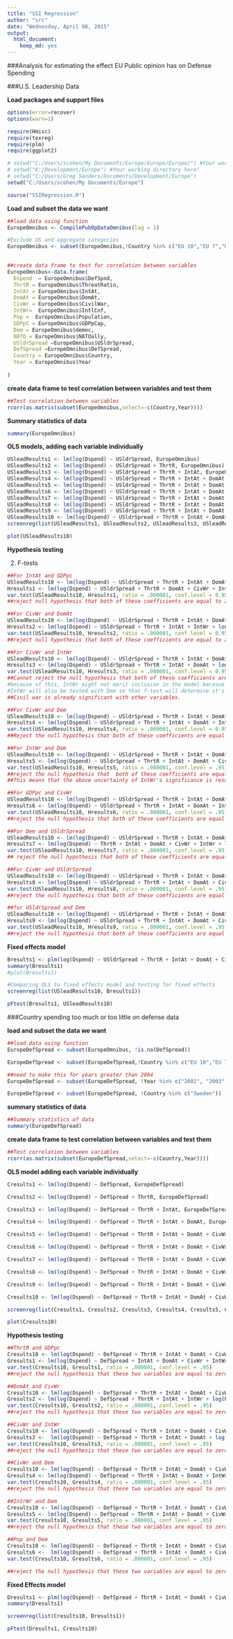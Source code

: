 ```yaml
---
title: "SSI Regression"
author: "src"
date: "Wednesday, April 08, 2015"
output:
  html_document:
    keep_md: yes
---
```


###Analysis for estimating the effect EU Public opinion has on Defense Spending 

###U.S. Leadership Data


**Load packages and support files**
```r
options(error=recover)
options(warn=1)

require(Hmisc)
require(texreg)
require(plm)
require(ggplot2)

# setwd("C:/Users/scohen/My Documents/Europe/Europe/Europe/") #Your working directory here!
# setwd("K:/Development/Europe") #Your working directory here!
# setwd("C:/Users/Greg Sanders/Documents/Development/Europe")
setwd("C:/Users/scohen/My Documents/Europe")

source("SSIRegression.R")

```


**Load and subset the data we want**
```r



##load data using function
EuropeOmnibus <- CompilePubOpDataOmnibus(lag = 1)

#Exclude US and aggregate categories
EuropeOmnibus <- subset(EuropeOmnibus,!Country %in% c("EU 10","EU 7","USA","EU 11","EU 9","EU 12","EU 8","Russian"))
  

##create data frame to test for correlation between variables
EuropeOmnibus<-data.frame(
  Dspend  = EuropeOmnibus$DefSpnd,
  ThrtR = EuropeOmnibus$ThreatRatio,
  IntAt = EuropeOmnibus$IntAt,
  DomAt = EuropeOmnibus$DomAt,
  CivWr = EuropeOmnibus$CivilWar,
  IntWr=  EuropeOmnibus$IntlCnf,
  Pop =  EuropeOmnibus$Population,
  GDPpC = EuropeOmnibus$GDPpCap,
  Dem = EuropeOmnibus$democ,
  NATO = EuropeOmnibus$NATOally,
  USldrSpread =EuropeOmnibus$USldrSpread,
  DefSpread =EuropeOmnibus$DefSpread,
  Country = EuropeOmnibus$Country,
  Year = EuropeOmnibus$Year
  
)


```

**create data frame to test correlation between variables and test them**
```r

##Test correlation between variables 
rcorr(as.matrix(subset(EuropeOmnibus,select=-c(Country,Year))))

```

**Summary statistics of data**
```r

summary(EuropeOmnibus)

```

**OLS models, adding each variable individually**
```r
USleadResults1 <- lm(log(Dspend) ~ USldrSpread, EuropeOmnibus) 
USleadResults2 <- lm(log(Dspend) ~ USldrSpread + ThrtR, EuropeOmnibus)
USleadResults3 <- lm(log(Dspend) ~ USldrSpread + ThrtR + IntAt, EuropeOmnibus)
USleadResults4 <- lm(log(Dspend) ~ USldrSpread + ThrtR + IntAt + DomAt, EuropeOmnibus)
USleadResults5 <- lm(log(Dspend) ~ USldrSpread + ThrtR + IntAt + DomAt + CivWr, EuropeOmnibus)
USleadResults6 <- lm(log(Dspend) ~ USldrSpread + ThrtR + IntAt + DomAt + CivWr + IntWr, EuropeOmnibus)
USleadResults7 <- lm(log(Dspend) ~ USldrSpread + ThrtR + IntAt + DomAt + CivWr + IntWr + log(Pop), EuropeOmnibus)
USleadResults8 <- lm(log(Dspend) ~ USldrSpread + ThrtR + IntAt + DomAt + CivWr + IntWr + log(Pop) + log(GDPpC), EuropeOmnibus)
USleadResults9 <- lm(log(Dspend) ~ USldrSpread + ThrtR + IntAt + DomAt + CivWr + IntWr + log(Pop) + log(GDPpC) + Dem, EuropeOmnibus)
USleadResults10 <- lm(log(Dspend) ~ USldrSpread + ThrtR + IntAt + DomAt + CivWr + IntWr + log(Pop) + log(GDPpC) + Dem + NATO, EuropeOmnibus)
screenreg(list(USleadResults1, USleadResults2, USleadResults3, USleadResults4, USleadResults5, USleadResults6, USleadResults7, USleadResults8, USleadResults9, USleadResults10))

plot(USleadResults10)

```


**Hypothesis testing**

2. F-tests
``` r
##For IntAt and GDPpc
USleadResults10 <- lm(log(Dspend) ~ USldrSpread + ThrtR + IntAt + DomAt + CivWr + IntWr + log(Pop) + log(GDPpC) + Dem + NATO, EuropeOmnibus)
Hresults1 <- lm(log(Dspend) ~ USldrSpread + ThrtR + DomAt + CivWr + IntWr + log(Pop) + Dem + NATO, EuropeOmnibus)
var.test(USleadResults10, Hresults1, ratio = .000001, conf.level = 0.95)
##reject null hypothesis that both of these coefficients are equal to zero

##For CivWr and DomAt
USleadResults10 <- lm(log(Dspend) ~ USldrSpread + ThrtR + IntAt + DomAt + CivWr + IntWr + log(Pop) + log(GDPpC) + Dem + NATO, EuropeOmnibus)
Hresults2 <- lm(log(Dspend) ~ USldrSpread + ThrtR + IntAt + IntWr + log(Pop) + log(GDPpC) + Dem + NATO, EuropeOmnibus)
var.test(USleadResults10, Hresults2, ratio = .000001, conf.level = 0.95)
##reject null hypothesis that both of these coefficients are equal to zero

##For CivWr and IntWr
USleadResults10 <- lm(log(Dspend) ~ USldrSpread + ThrtR + IntAt + DomAt + CivWr + IntWr + log(Pop) + log(GDPpC) + Dem + NATO, EuropeOmnibus)
Hresults3 <- lm(log(Dspend) ~ USldrSpread + ThrtR + IntAt + DomAt + log(Pop) + log(GDPpC) + Dem + NATO, EuropeOmnibus)
var.test(USleadResults10, Hresults3, ratio = .000001, conf.level = 0.95)
##Cannot reject the null hypothesis that both of these coefficients are equal to zero.  
#because of this, IntWr might not merit inclusion in the model becasue it's statistics show that by itself, it's not statistically significant at the 95% level, it only increases r^2 by .01 when added and it doesn't affect the other variables.  (except a decrease in ThrtR by .05 but this is not a huge impact on the model)
#IntWr will also be tested with Dem so that f-test will determine it's merit in the model.
##Civil war is already significant with other variables.

##For CivWr and Dem
USleadResults10 <- lm(log(Dspend) ~ USldrSpread + ThrtR + IntAt + DomAt + CivWr + IntWr + log(Pop) + log(GDPpC) + Dem + NATO, EuropeOmnibus)
Hresults4 <- lm(log(Dspend) ~ USldrSpread + ThrtR + IntAt + DomAt + IntWr + log(Pop) + log(GDPpC) + NATO, EuropeOmnibus)
var.test(USleadResults10, Hresults4, ratio = .000001, conf.level = 0.95)
##Reject the null hypothesis that both of these coefficients are equal to zero

##For IntWr and Dem
USleadResults10 <- lm(log(Dspend) ~ USldrSpread + ThrtR + IntAt + DomAt + CivWr + IntWr + log(Pop) + log(GDPpC) + Dem + NATO, EuropeOmnibus)
Hresults5 <- lm(log(Dspend) ~ USldrSpread + ThrtR + IntAt + DomAt + CivWr + log(Pop) + log(GDPpC) + NATO, EuropeOmnibus)
var.test(USleadResults10, Hresults5, ratio = .000001, conf.level = .95)
##reject the null hypothesis that  both of these coefficients are equal to zero
##This means that the above uncertainty of IntWr's significance is resolved and IntWr should stay in the model

##For GDPpc and CivWr
USleadResults10 <- lm(log(Dspend) ~ USldrSpread + ThrtR + IntAt + DomAt + CivWr + IntWr + log(Pop) + log(GDPpC) + Dem + NATO, EuropeOmnibus)
Hresults6 <- lm(log(Dspend) ~ USldrSpread + ThrtR + IntAt + DomAt + IntWr + log(Pop) + Dem + NATO, EuropeOmnibus)
var.test(USleadResults10, Hresults6, ratio = .000001, conf.level = .95)
##reject the null hypothesis that both of these coefficients are equal to zero

##For Dem and USldrSpread
USleadResults10 <- lm(log(Dspend) ~ USldrSpread + ThrtR + IntAt + DomAt + CivWr + IntWr + log(Pop) + log(GDPpC) + Dem + NATO, EuropeOmnibus)
Hresults7 <- lm(log(Dspend) ~ ThrtR + IntAt + DomAt + CivWr + IntWr + log(Pop) + log(GDPpC) + NATO, EuropeOmnibus)
var.test(USleadResults10, Hresults7, ratio = .000001, conf.level = .95)
## reject the null hypothesis that both of these coefficients are equal to zero

##For CivWr and USldrSpread
USleadResults10 <- lm(log(Dspend) ~ USldrSpread + ThrtR + IntAt + DomAt + CivWr + IntWr + log(Pop) + log(GDPpC) + Dem + NATO, EuropeOmnibus)
Hresults8 <- lm(log(Dspend) ~ USldrSpread + ThrtR + IntAt + DomAt + CivWr + IntWr + log(Pop) + log(GDPpC) + Dem + NATO, EuropeOmnibus)
var.test(USleadResults10, Hresults8, ratio = .000001, conf.level = .95)
##reject the null hypothesis that both of these coefficients are equal to zero

##for USldrSpread and Dem
USleadResults10 <- lm(log(Dspend) ~ USldrSpread + ThrtR + IntAt + DomAt + CivWr + IntWr + log(Pop) + log(GDPpC) + Dem + NATO, EuropeOmnibus)
Hresults9 <- lm(log(Dspend) ~ USldrSpread + ThrtR + IntAt + DomAt + CivWr + IntWr + log(Pop) + log(GDPpC) + Dem + NATO, EuropeOmnibus)
var.test(USleadResults10, Hresults9, ratio = .000001, conf.level = .95)
##reject the null hypothesis that both of these coefficients are equal to zero


```


**Fixed effects model**
```r

Bresults1 <- plm(log(Dspend) ~ USldrSpread + ThrtR + IntAt + DomAt + CivWr + IntWr + log(Pop) + log(GDPpC) + Dem + NATO, data=EuropeOmnibus, index=c("Country", "Year"), model="within")
summary(Bresults1)
#plot(Bresults1)

#Comparing OLS to fixed effects model and testing for fixed effects
screenreg(list(USleadResults10, Bresults1))

pFtest(Bresults1, USleadResults10)


```


###Country spending too much or too little on defense data

**load and subset the data we want**
```r

##load data using function
EuropeDefSpread <- subset(EuropeOmnibus, !is.na(DefSpread))

EuropeDefSpread <- subset(EuropeDefSpread,!Country %in% c("EU 10","EU 7","USA","EU 11","EU 9","EU 12","EU 8"))

##need to make this for years greater than 2004
EuropeDefSpread <- subset(EuropeDefSpread, !Year %in% c("2002", "2003"))

EuropeDefSpread <- subset(EuropeDefSpread, !Country %in% c("Sweden"))

```

**summary statistics of data**
```r

##Summary statistics of data
summary(EuropeDefSpread)

```

**create data frame to test correlation between variables and test them**
```r

##Test correlation between variables 
rcorr(as.matrix(subset(EuropeDefSpread,select=-c(Country,Year))))

```



**OLS model adding each variable individually**
```r
Cresults1 <- lm(log(Dspend) ~ DefSpread, EuropeDefSpread) 

Cresults2 <- lm(log(Dspend) ~ DefSpread + ThrtR, EuropeDefSpread)

Cresults3 <- lm(log(Dspend) ~ DefSpread + ThrtR + IntAt, EuropeDefSpread)

Cresults4 <- lm(log(Dspend) ~ DefSpread + ThrtR + IntAt + DomAt, EuropeDefSpread)

Cresults5 <- lm(log(Dspend) ~ DefSpread + ThrtR + IntAt + DomAt + CivWr, EuropeDefSpread)

Cresults6 <- lm(log(Dspend) ~ DefSpread + ThrtR + IntAt + DomAt + CivWr + IntWr, EuropeDefSpread)

Cresults7 <- lm(log(Dspend) ~ DefSpread + ThrtR + IntAt + DomAt + CivWr + IntWr + log(Pop), EuropeDefSpread)

Cresults8 <- lm(log(Dspend) ~ DefSpread + ThrtR + IntAt + DomAt + CivWr + IntWr + log(Pop) + log(GDPpC), EuropeDefSpread)

Cresults9 <- lm(log(Dspend) ~ DefSpread + ThrtR + IntAt + DomAt + CivWr + IntWr + log(Pop) + log(GDPpC) + Dem, EuropeDefSpread)

Cresults10 <- lm(log(Dspend) ~ DefSpread + ThrtR + IntAt + DomAt + CivWr + IntWr + log(Pop) + log(GDPpC) + Dem + NATO, EuropeDefSpread)

screenreg(list(Cresults1, Cresults2, Cresults3, Cresults4, Cresults5, Cresults6, Cresults7, Cresults8, Cresults9, Cresults10))

plot(Cresults10)

```


**Hypothesis testing**
``` r

##ThrtR and GDPpc
Cresults10 <- lm(log(Dspend) ~ DefSpread + ThrtR + IntAt + DomAt + CivWr + IntWr + log(Pop) + log(GDPpC) + Dem + NATO, EuropeDefSpread)
Gresults1 <- lm(log(Dspend) ~ DefSpread + IntAt + DomAt + CivWr + IntWr + log(Pop) + Dem + NATO, EuropeDefSpread)
var.test(Cresults10, Gresults1, ratio = .000001, conf.level = .95)
##reject the null hypothesis that these two variables are equal to zero

##DomAt and CivWr
Cresults10 <- lm(log(Dspend) ~ DefSpread + ThrtR + IntAt + DomAt + CivWr + IntWr + log(Pop) + log(GDPpC) + Dem + NATO, EuropeDefSpread)
Gresults2 <- lm(log(Dspend) ~ DefSpread + ThrtR + IntAt + IntWr + log(Pop) + log(GDPpC) + Dem + NATO, EuropeDefSpread)
var.test(Cresults10, Gresults2, ratio = .000001, conf.level = .95)
##reject the null hypothesis that these two variables are equal to zero

##CivWr and IntWr
Cresults10 <- lm(log(Dspend) ~ DefSpread + ThrtR + IntAt + DomAt + CivWr + IntWr + log(Pop) + log(GDPpC) + Dem + NATO, EuropeDefSpread)
Gresults3 <-  lm(log(Dspend) ~ DefSpread + ThrtR + IntAt + DomAt + log(Pop) + log(GDPpC) + Dem + NATO, EuropeDefSpread)
var.test(Cresults10, Gresults3, ratio = .000001, conf.level = .95)
##reject the null hypothesis that these two variables are equal to zero

##CivWr and Dem
Cresults10 <- lm(log(Dspend) ~ DefSpread + ThrtR + IntAt + DomAt + CivWr + IntWr + log(Pop) + log(GDPpC) + Dem + NATO, EuropeDefSpread)
Gresults4 <- lm(log(Dspend) ~ DefSpread + ThrtR + IntAt + DomAt + IntWr + log(Pop) + log(GDPpC) + NATO, EuropeDefSpread)
var.test(Cresults10, Gresults4, ratio = .000001, conf.level = .95)
##reject the null hypothesis that these two variables are equal to zero

##IntrWr and Dem
Cresults10 <- lm(log(Dspend) ~ DefSpread + ThrtR + IntAt + DomAt + CivWr + IntWr + log(Pop) + log(GDPpC) + Dem + NATO, EuropeDefSpread)
Gresults5 <- lm(log(Dspend) ~ DefSpread + ThrtR + IntAt + DomAt + CivWr + log(Pop) + log(GDPpC) + NATO, EuropeDefSpread)
var.test(Cresults10, Gresults5, ratio = .000001, conf.level = .95)
##reject the null hypothesis that these two variables are equal to zero

##Pop and Dem
Cresults10 <- lm(log(Dspend) ~ DefSpread + ThrtR + IntAt + DomAt + CivWr + IntWr + log(Pop) + log(GDPpC) + Dem + NATO, EuropeDefSpread)
Gresults6 <-  lm(log(Dspend) ~ DefSpread + ThrtR + IntAt + DomAt + CivWr + IntWr + log(Pop) + log(GDPpC) + Dem + NATO, EuropeDefSpread)
var.test(Cresults10, Gresults6, ratio = .000001, conf.level = .95)

##reject the null hypothesis that these two variables are equal to zero. 
```



**Fixed Effects model**
```r

Dresults1 <- plm(log(Dspend) ~ DefSpread + ThrtR + IntAt + DomAt + CivWr + IntWr + log(Pop) + log(GDPpC) + Dem + NATO, data=EuropeDefSpread, index=c("Country", "Year"), model="within")
summary(Dresults1)

screenreg(list(Cresults10, Dresults1))

pFtest(Dresults1, Cresults10)

```
